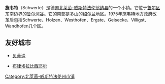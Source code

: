 {{Infobox German location
|name              = 施韋特
|type               = Stadt
|image_caption     = 施韋特的聖維克多教堂
|image_photo       = Schwerte - Sankt-Victor-Kirche.jpg
|image_coa            = DEU Schwerte COA.svg
|coordinates       = {{coord|51|26|45|N|7|33|55|E|format=dms|display=inline,title}}
|image_plan          = Schwerte in UN.svg
|state        = 北萊茵-西法倫
|region  = 阿恩斯貝格行政區
|district             = 翁納縣
|elevation              = 120
|area            = 56.2
|population         = 48737
|Stand             = 2009-06-30
|postal_code               = 58239
|area_code           = 02304
|licence               = UN
|Gemeindeschlüssel = 05 9 78 028
|Straße            = Rathausstr. 31<br>58239 Schwerte
|website           = [https://www.schwerte.de/ www.schwerte.de]
|mayor     = Dimitrios Axourgos
|party            = [[SPD|SPD]]
}}
'''施韦特'''（Schwerte）是德国[[北莱茵-威斯特法伦|北莱茵-威斯特法伦]][[翁纳县|翁纳县]]的一个小镇。它位于[[鲁尔区|鲁尔区]]东南边界的[[鲁尔河|鲁尔河谷]]。它的南部是多山的[[绍尔兰|绍尔兰]]地区。1975年施韦特地方政府改革后包括Schwerte、Holzen、Westhofen、Ergste、Geisecke、Villigst、Wandhofen几个区。

==友好城市==
* {{FRA}} [[贝蒂讷|贝蒂讷]]
* {{FRA}} [[布律埃拉比西耶尔|布律埃拉比西耶尔]]

{{Authority control}}
[[Category:北莱茵-威斯特法伦州市镇|Category:北莱茵-威斯特法伦州市镇]]